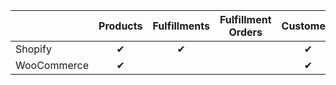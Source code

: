 |             | Products | Fulfillments | Fulfillment Orders | Customers | Orders |
|-------------|:----------:|:------------:|:----------:|:-----------:|:----------:|
| Shopify       | ✔          | ✔            |           | ✔           | ✔          |
| WooCommerce       | ✔          |             |           | ✔           | ✔          |
